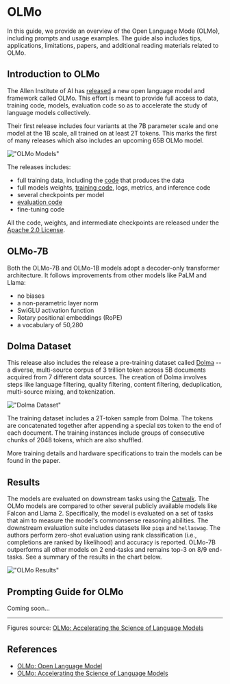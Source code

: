 # OLMo

In this guide, we provide an overview of the Open Language Mode (OLMo), including prompts and usage examples. The guide also includes tips, applications, limitations, papers, and additional reading materials related to OLMo.


## Introduction to OLMo

The Allen Institute of AI has [released](https://blog.allenai.org/olmo-open-language-model-87ccfc95f580) a new open language model and framework called OLMo. This effort is meant to provide full access to data, training code, models, evaluation code so as to accelerate the study of language models collectively. 

Their first release includes four variants at the 7B parameter scale and one model at the 1B scale, all trained on at least 2T tokens. This marks the first of many releases which also includes an upcoming 65B OLMo model.

!["OLMo Models"](../../img/olmo/olmo-models.png)

The releases includes:

- full training data, including the [code](https://github.com/allenai/dolma) that produces the data
- full models weights, [training code](https://github.com/allenai/OLMo), logs, metrics, and inference code
- several checkpoints per model
- [evaluation code](https://github.com/allenai/OLMo-Eval)
- fine-tuning code 

All the code, weights, and intermediate checkpoints are released under the [Apache 2.0 License](https://github.com/allenai/OLMo#Apache-2.0-1-ov-file).

## OLMo-7B 

Both the OLMo-7B and OLMo-1B models adopt a decoder-only transformer architecture. It follows improvements from other models like PaLM and Llama:

- no biases
- a non-parametric layer norm
- SwiGLU activation function
- Rotary positional embeddings (RoPE)
- a vocabulary of 50,280

## Dolma Dataset

This release also includes the release a pre-training dataset called [Dolma](https://github.com/allenai/dolma) -- a diverse, multi-source corpus of 3 trillion token across 5B documents acquired from 7 different data sources. The creation of Dolma involves steps like language filtering, quality filtering, content filtering, deduplication, multi-source mixing, and tokenization.

!["Dolma Dataset"](../../img/olmo/dolma-dataset.png)

The training dataset includes a 2T-token sample from Dolma. The tokens are concatenated together after appending a special `EOS` token to the end of each document. The training instances include groups of consecutive chunks of 2048 tokens, which are also shuffled. 

More training details and hardware specifications to train the models can be found in the paper. 


## Results

The models are evaluated on downstream tasks using the [Catwalk](https://github.com/allenai/catwalk). The OLMo models are compared to other several publicly available models like Falcon and Llama 2. Specifically, the model is evaluated on a set of tasks that aim to measure the model's commonsense reasoning abilities. The downstream evaluation suite includes datasets like `piqa` and `hellaswag`. The authors perform zero-shot evaluation using rank classification (i.e., completions are ranked by likelihood) and accuracy is reported. OLMo-7B outperforms all other models on 2 end-tasks and remains top-3 on 8/9 end-tasks. See a summary of the results in the chart below.

!["OLMo Results"](../../img/olmo/olmo-results.png)

## Prompting Guide for OLMo

Coming soon...

---

Figures source: [OLMo: Accelerating the Science of Language Models](https://allenai.org/olmo/olmo-paper.pdf)

## References

- [OLMo: Open Language Model](https://blog.allenai.org/olmo-open-language-model-87ccfc95f580)
- [OLMo: Accelerating the Science of Language Models](https://allenai.org/olmo/olmo-paper.pdf)